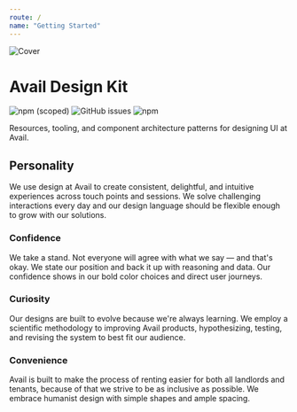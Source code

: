 ```yaml
---
route: /
name: "Getting Started"
---
```


![Cover](../public/designkit_cover.png)

# Avail Design Kit

![npm (scoped)](https://img.shields.io/npm/v/@rent_avail/elements.svg?color=0f3e6f&style=for-the-badge)
![GitHub issues](https://img.shields.io/github/issues/rentalutions/elements.svg?color=3ba68e&style=for-the-badge)
![npm](https://img.shields.io/npm/dm/@rent_avail/elements.svg?color=%2350e3c2&style=for-the-badge)

Resources, tooling, and component architecture patterns for designing UI at Avail.

## Personality

We use design at Avail to create consistent, delightful, and intuitive experiences across touch points and sessions. We solve challenging interactions every day and our design language should be flexible enough to grow with our solutions.

### Confidence

We take a stand. Not everyone will agree with what we say — and that's okay. We state our position and back it up with reasoning and data. Our confidence shows in our bold color choices and direct user journeys.

### Curiosity

Our designs are built to evolve because we're always learning. We employ a scientific methodology to improving Avail products, hypothesizing, testing, and revising the system to best fit our audience.

### Convenience

Avail is built to make the process of renting easier for both all landlords and tenants, because of that we strive to be as inclusive as possible. We embrace humanist design with simple shapes and ample spacing.
